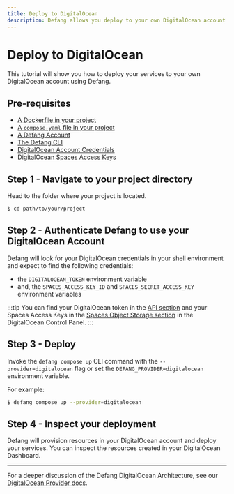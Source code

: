 ```yaml
---
title: Deploy to DigitalOcean
description: Defang allows you deploy to your own DigitalOcean account.
---
```


# Deploy to DigitalOcean

This tutorial will show you how to deploy your services to your own DigitalOcean account using Defang.

## Pre-requisites
* [A Dockerfile in your project](https://docs.docker.com/get-started/docker-concepts/building-images/writing-a-dockerfile/)
* [A `compose.yaml` file in your project](https://docs.docker.com/compose/gettingstarted/)
* [A Defang Account](/docs/concepts/authentication)
* [The Defang CLI](/docs/getting-started#install-the-defang-cli)
* [DigitalOcean Account Credentials](/docs/providers/digitalocean#getting-started)
* [DigitalOcean Spaces Access Keys](/docs/providers/digitalocean#getting-started)

## Step 1 - Navigate to your project directory

Head to the folder where your project is located.
```bash
$ cd path/to/your/project
```

## Step 2 - Authenticate Defang to use your DigitalOcean Account

Defang will look for your DigitalOcean credentials in your shell environment and expect to find the following credentials:
* the `DIGITALOCEAN_TOKEN` environment variable
* and, the `SPACES_ACCESS_KEY_ID` and `SPACES_SECRET_ACCESS_KEY` environment variables

:::tip
You can find your DigitalOcean token in the [API section](https://cloud.digitalocean.com/account/api/tokens) and
your Spaces Access Keys in the [Spaces Object Storage section](https://cloud.digitalocean.com/spaces)
in the DigitalOcean Control Panel.
:::

## Step 3 - Deploy

Invoke the `defang compose up` CLI command with the `--provider=digitalocean` flag or set the `DEFANG_PROVIDER=digitalocean` environment variable.

For example:

```bash
$ defang compose up --provider=digitalocean
```

## Step 4 - Inspect your deployment

Defang will provision resources in your DigitalOcean account and deploy your services. You can inspect the resources created in your DigitalOcean Dashboard.

***

For a deeper discussion of the Defang DigitalOcean Architecture, see our [DigitalOcean Provider docs](/docs/providers/digitalocean).
